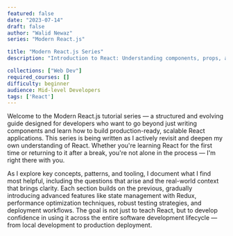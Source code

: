 ```yaml
---
featured: false
date: "2023-07-14"
draft: false
author: "Walid Newaz"
series: "Modern React.js"

title: "Modern React.js Series"
description: "Introduction to React: Understanding components, props, and state"

collections: ["Web Dev"]
required_courses: []
difficulty: beginner
audience: Mid-level Developers
tags: ['React']
---
```


Welcome to the Modern React.js tutorial series — a structured and evolving guide designed for developers who want to go beyond just writing components and learn how to build production-ready, scalable React applications. This series is being written as I actively revisit and deepen my own understanding of React. Whether you're learning React for the first time or returning to it after a break, you're not alone in the process — I'm right there with you.

As I explore key concepts, patterns, and tooling, I document what I find most helpful, including the questions that arise and the real-world context that brings clarity. Each section builds on the previous, gradually introducing advanced features like state management with Redux, performance optimization techniques, robust testing strategies, and deployment workflows. The goal is not just to teach React, but to develop confidence in using it across the entire software development lifecycle — from local development to production deployment.